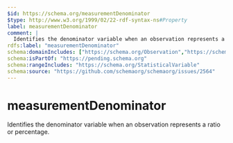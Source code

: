 ```yaml
---
$id: https://schema.org/measurementDenominator
$type: http://www.w3.org/1999/02/22-rdf-syntax-ns#Property
label: measurementDenominator
comment: |
  Identifies the denominator variable when an observation represents a ratio or percentage.
rdfs:label: "measurementDenominator"
schema:domainIncludes: ["https://schema.org/Observation","https://schema.org/StatisticalVariable"]
schema:isPartOf: "https://pending.schema.org"
schema:rangeIncludes: "https://schema.org/StatisticalVariable"
schema:source: "https://github.com/schemaorg/schemaorg/issues/2564"
---
```


# measurementDenominator

Identifies the denominator variable when an observation represents a ratio or percentage.

